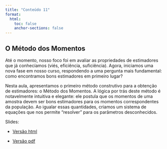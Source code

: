 ```yaml
---
title: "Conteúdo 11"
format:
  html:
    toc: false
    anchor-sections: false
---
```


## O Método dos Momentos

Até o momento, nosso foco foi em avaliar as propriedades de estimadores que já conhecíamos (viés, eficiência, suficiência). Agora, iniciamos uma nova fase em nosso curso, respondendo a uma pergunta mais fundamental: como encontramos bons estimadores em primeiro lugar?

Nesta aula, apresentamos o primeiro método construtivo para a obtenção de estimadores: o Método dos Momentos. A lógica por trás deste método é notavelmente intuitiva e elegante: ele postula que os momentos de uma amostra devem ser bons estimadores para os momentos correspondentes da população. Ao igualar essas quantidades, criamos um sistema de equações que nos permite "resolver" para os parâmetros desconhecidos.

Slides:

- [Versão html](/slides/11-Metodo_dos_momentos/11-Metodo_dos_momentos.html){target="_blank"}

- [Versão pdf](/PDFs/slides/11-Metodo_dos_momentos.pdf){target="_blank"}


